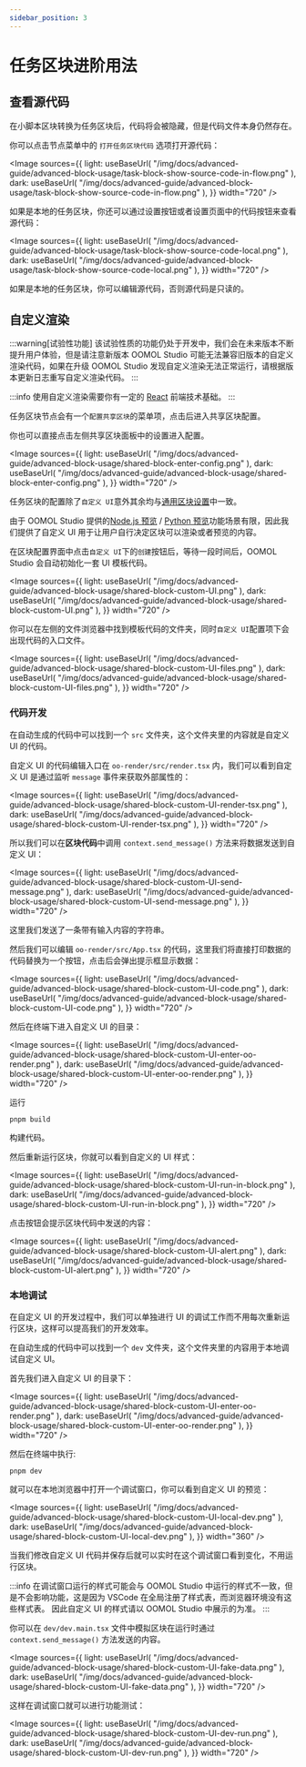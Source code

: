 ```yaml
---
sidebar_position: 3
---
```



# 任务区块进阶用法

## 查看源代码

在小脚本区块转换为任务区块后，代码将会被隐藏，但是代码文件本身仍然存在。

你可以点击节点菜单中的 `打开任务区块代码` 选项打开源代码：

<Image
  sources={{
    light: useBaseUrl(
      "/img/docs/advanced-guide/advanced-block-usage/task-block-show-source-code-in-flow.png"
    ),
    dark: useBaseUrl(
      "/img/docs/advanced-guide/advanced-block-usage/task-block-show-source-code-in-flow.png"
    ),
  }}
  width="720"
/>

如果是本地的任务区块，你还可以通过设置按钮或者设置页面中的代码按钮来查看源代码：

<Image
  sources={{
    light: useBaseUrl(
      "/img/docs/advanced-guide/advanced-block-usage/task-block-show-source-code-local.png"
    ),
    dark: useBaseUrl(
      "/img/docs/advanced-guide/advanced-block-usage/task-block-show-source-code-local.png"
    ),
  }}
  width="720"
/>

如果是本地的任务区块，你可以编辑源代码，否则源代码是只读的。

## 自定义渲染

:::warning[试验性功能]
该试验性质的功能仍处于开发中，我们会在未来版本不断提升用户体验，但是请注意新版本 OOMOL Studio 可能无法兼容旧版本的自定义渲染代码，如果在升级 OOMOL Studio 发现自定义渲染无法正常运行，请根据版本更新日志重写自定义渲染代码。
:::

:::info
使用自定义渲染需要你有一定的 [React](https://react.dev/) 前端技术基础。
:::

任务区块节点会有一个`配置共享区块`的菜单项，点击后进入共享区块配置。

你也可以直接点击左侧共享区块面板中的设置进入配置。

<Image
  sources={{
    light: useBaseUrl(
      "/img/docs/advanced-guide/advanced-block-usage/shared-block-enter-config.png"
    ),
    dark: useBaseUrl(
      "/img/docs/advanced-guide/advanced-block-usage/shared-block-enter-config.png"
    ),
  }}
  width="720"
/>

任务区块的配置除了`自定义 UI`意外其余均与[通用区块设置](/zh-CN/docs/advanced-guide/universal-block-settings)中一致。

由于 OOMOL Studio 提供的[Node.js 预览](/zh-CN/docs/workflow-engine/nodejs-sdk-api#contextpreview-types) / [Python 预览](/zh-CN/docs/workflow-engine/python-sdk-api#contextpreview-类型)功能场景有限，因此我们提供了自定义 UI 用于让用户自行决定区块可以渲染或者预览的内容。

在区块配置界面中点击`自定义 UI`下的`创建`按钮后，等待一段时间后，OOMOL Studio 会自动初始化一套 UI 模板代码。

<Image
  sources={{
    light: useBaseUrl(
      "/img/docs/advanced-guide/advanced-block-usage/shared-block-custom-UI.png"
    ),
    dark: useBaseUrl(
      "/img/docs/advanced-guide/advanced-block-usage/shared-block-custom-UI.png"
    ),
  }}
  width="720"
/>

你可以在左侧的文件浏览器中找到模板代码的文件夹，同时`自定义 UI`配置项下会出现代码的入口文件。

<Image
  sources={{
    light: useBaseUrl(
      "/img/docs/advanced-guide/advanced-block-usage/shared-block-custom-UI-files.png"
    ),
    dark: useBaseUrl(
      "/img/docs/advanced-guide/advanced-block-usage/shared-block-custom-UI-files.png"
    ),
  }}
  width="720"
/>

### 代码开发

在自动生成的代码中可以找到一个 `src` 文件夹，这个文件夹里的内容就是自定义 UI 的代码。

自定义 UI 的代码编辑入口在 `oo-render/src/render.tsx` 内，我们可以看到自定义 UI 是通过监听 `message` 事件来获取外部属性的：

<Image
  sources={{
    light: useBaseUrl(
      "/img/docs/advanced-guide/advanced-block-usage/shared-block-custom-UI-render-tsx.png"
    ),
    dark: useBaseUrl(
      "/img/docs/advanced-guide/advanced-block-usage/shared-block-custom-UI-render-tsx.png"
    ),
  }}
  width="720"
/>

所以我们可以在**区块代码**中调用 `context.send_message()` 方法来将数据发送到自定义 UI：

<Image
  sources={{
    light: useBaseUrl(
      "/img/docs/advanced-guide/advanced-block-usage/shared-block-custom-UI-send-message.png"
    ),
    dark: useBaseUrl(
      "/img/docs/advanced-guide/advanced-block-usage/shared-block-custom-UI-send-message.png"
    ),
  }}
  width="720"
/>

这里我们发送了一条带有输入内容的字符串。

然后我们可以编辑 `oo-render/src/App.tsx` 的代码，这里我们将直接打印数据的代码替换为一个按钮，点击后会弹出提示框显示数据：

<Image
  sources={{
    light: useBaseUrl(
      "/img/docs/advanced-guide/advanced-block-usage/shared-block-custom-UI-code.png"
    ),
    dark: useBaseUrl(
      "/img/docs/advanced-guide/advanced-block-usage/shared-block-custom-UI-code.png"
    ),
  }}
  width="720"
/>

然后在终端下进入自定义 UI 的目录：

<Image
  sources={{
    light: useBaseUrl(
      "/img/docs/advanced-guide/advanced-block-usage/shared-block-custom-UI-enter-oo-render.png"
    ),
    dark: useBaseUrl(
      "/img/docs/advanced-guide/advanced-block-usage/shared-block-custom-UI-enter-oo-render.png"
    ),
  }}
  width="720"
/>

运行

```shell
pnpm build
```

构建代码。

然后重新运行区块，你就可以看到自定义的 UI 样式：

<Image
  sources={{
    light: useBaseUrl(
      "/img/docs/advanced-guide/advanced-block-usage/shared-block-custom-UI-run-in-block.png"
    ),
    dark: useBaseUrl(
      "/img/docs/advanced-guide/advanced-block-usage/shared-block-custom-UI-run-in-block.png"
    ),
  }}
  width="720"
/>

点击按钮会提示区块代码中发送的内容：

<Image
  sources={{
    light: useBaseUrl(
      "/img/docs/advanced-guide/advanced-block-usage/shared-block-custom-UI-alert.png"
    ),
    dark: useBaseUrl(
      "/img/docs/advanced-guide/advanced-block-usage/shared-block-custom-UI-alert.png"
    ),
  }}
  width="720"
/>

### 本地调试

在自定义 UI 的开发过程中，我们可以单独进行 UI 的调试工作而不用每次重新运行区块，这样可以提高我们的开发效率。

在自动生成的代码中可以找到一个 `dev` 文件夹，这个文件夹里的内容用于本地调试自定义 UI。

首先我们进入自定义 UI 的目录下：

<Image
  sources={{
    light: useBaseUrl(
      "/img/docs/advanced-guide/advanced-block-usage/shared-block-custom-UI-enter-oo-render.png"
    ),
    dark: useBaseUrl(
      "/img/docs/advanced-guide/advanced-block-usage/shared-block-custom-UI-enter-oo-render.png"
    ),
  }}
  width="720"
/>

然后在终端中执行:

```shell
pnpm dev
```

就可以在本地浏览器中打开一个调试窗口，你可以看到自定义 UI 的预览：

<Image
  sources={{
    light: useBaseUrl(
      "/img/docs/advanced-guide/advanced-block-usage/shared-block-custom-UI-local-dev.png"
    ),
    dark: useBaseUrl(
      "/img/docs/advanced-guide/advanced-block-usage/shared-block-custom-UI-local-dev.png"
    ),
  }}
  width="360"
/>

当我们修改自定义 UI 代码并保存后就可以实时在这个调试窗口看到变化，不用运行区块。

:::info
在调试窗口运行的样式可能会与 OOMOL Studio 中运行的样式不一致，但是不会影响功能，这是因为 VSCode 在全局注册了样式表，而浏览器环境没有这些样式表。
因此自定义 UI 的样式请以 OOMOL Studio 中展示的为准。
:::

你可以在 `dev/dev.main.tsx` 文件中模拟区块在运行时通过 `context.send_message()` 方法发送的内容。

<Image
  sources={{
    light: useBaseUrl(
      "/img/docs/advanced-guide/advanced-block-usage/shared-block-custom-UI-fake-data.png"
    ),
    dark: useBaseUrl(
      "/img/docs/advanced-guide/advanced-block-usage/shared-block-custom-UI-fake-data.png"
    ),
  }}
  width="720"
/>

这样在调试窗口就可以进行功能测试：

<Image
  sources={{
    light: useBaseUrl(
      "/img/docs/advanced-guide/advanced-block-usage/shared-block-custom-UI-dev-run.png"
    ),
    dark: useBaseUrl(
      "/img/docs/advanced-guide/advanced-block-usage/shared-block-custom-UI-dev-run.png"
    ),
  }}
  width="720"
/>
